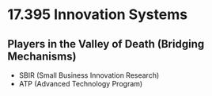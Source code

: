 # 17.395 Innovation Systems

## Players in the Valley of Death (Bridging Mechanisms)
- SBIR (Small Business Innovation Research)
- ATP (Advanced Technology Program)